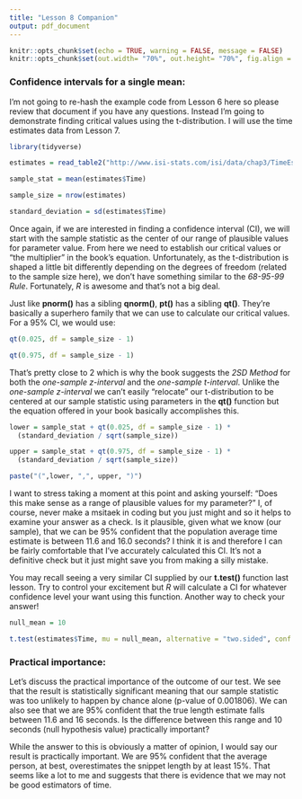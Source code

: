 ```yaml
---
title: "Lesson 8 Companion"
output: pdf_document
---
```


```r
knitr::opts_chunk$set(echo = TRUE, warning = FALSE, message = FALSE)
knitr::opts_chunk$set(out.width= "70%", out.height= "70%", fig.align = "center")
```

### Confidence intervals for a single mean:

I'm not going to re-hash the example code from Lesson 6 here so please review that document if you have any questions. Instead I'm going to demonstrate finding critical values using the t-distribution. I will use the time estimates data from Lesson 7.

```r
library(tidyverse)

estimates = read_table2("http://www.isi-stats.com/isi/data/chap3/TimeEstimate.txt")

sample_stat = mean(estimates$Time)

sample_size = nrow(estimates)

standard_deviation = sd(estimates$Time)
```
Once again, if we are interested in finding a confidence interval (CI), we will start with the sample statistic as the center of our range of plausible values for parameter value. From here we need to establish our critical values or "the multiplier" in the book's equation. Unfortunately, as the t-distribution is shaped a little bit differently depending on the degrees of freedom (related to the sample size here), we don't have something similar to the *68-95-99 Rule*. Fortunately, *R* is awesome and that's not a big deal.

Just like **pnorm()** has a sibling **qnorm()**, **pt()** has a sibling **qt()**. They're basically a superhero family that we can use to calculate our critical values. For a 95% CI, we would use:

```r
qt(0.025, df = sample_size - 1)

qt(0.975, df = sample_size - 1)
```
That's pretty close to 2 which is why the book suggests the *2SD Method* for both the *one-sample z-interval* and the *one-sample t-interval*. Unlike the *one-sample z-interval* we can't easily "relocate" our t-distribution to be centered at our sample statistic using parameters in the **qt()** function but the equation offered in your book basically accomplishes this.

```r
lower = sample_stat + qt(0.025, df = sample_size - 1) * 
  (standard_deviation / sqrt(sample_size))

upper = sample_stat + qt(0.975, df = sample_size - 1) * 
  (standard_deviation / sqrt(sample_size))

paste("(",lower, ",", upper, ")")
```
I want to stress taking a moment at this point and asking yourself: "Does this make sense as a range of plausible values for my parameter?" I, of course, never make a msitaek in coding but you just might and so it helps to examine your answer as a check. Is it plausible, given what we know (our sample), that we can be 95% confident that the population average time estimate is between 11.6 and 16.0 seconds? I think it is and therefore I can be fairly comfortable that I've accurately calculated this CI. It's not a definitive check but it just might save you from making a silly mistake.

You may recall seeing a very similar CI supplied by our **t.test()** function last lesson. Try to control your excitement but *R* will calculate a CI for whatever confidence level your want using this function. Another way to check your answer!
```r
null_mean = 10

t.test(estimates$Time, mu = null_mean, alternative = "two.sided", conf.level = 0.95)
```

### Practical importance:
Let's discuss the practical importance of the outcome of our test. We see that the result is statistically significant meaning that our sample statistic was too unlikely to happen by chance alone (p-value of 0.001806). We can also see that we are 95% confident that the true length estimate falls between 11.6 and 16 seconds. Is the difference between this range and 10 seconds (null hypothesis value) practically important? 

While the answer to this is obviously a matter of opinion, I would say our result is practically important. We are 95% confident that the average person, at best, overestimates the snippet length by at least 15%. That seems like a lot to me and suggests that there is evidence that we may not be good estimators of time. 